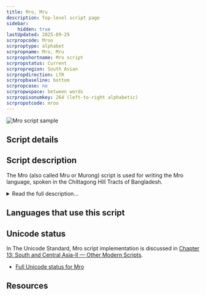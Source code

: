 ```yaml
---
title: Mro, Mru
description: Top-level script page
sidebar:
    hidden: true
lastUpdated: 2025-09-29
scrpropcode: Mroo
scrproptype: alphabet
scrpropname: Mro, Mru
scrpropshortname: Mro script
scrpropstatus: Current
scrpropregion: South Asian
scrpropdirection: LTR
scrpropbaseline: bottom
scrpropcase: no
scrpropwspace: between words
scrpropisonumkey: 264 (left-to-right alphabetic)
scrpropotcode: mroo
---
```



![Mro script sample](../images/mroo-sample.png "Image provided by Tim Brookes.")

## Script details

<ScriptDetails />

## Script description

The Mro (also called Mru or Murong) script is used for writing the Mro language, spoken in the Chittagong Hill Tracts of Bangladesh.

<details>
<summary>Read the full description...</summary>The script was created in the 1980s by a man called Menlay Murang (or Manley Mro), a Mro by descent, as redemption for a catastrophe told in Mro legend. Traditional folklore has it that god Turai wrote down a script and a religion for the Mro people, as for all the other tribes, and gave it to a cow to deliver to them. However, the cow became tired and hungry during the long journey from heaven, and ate the book it was carrying, and the script was forever lost. Every year the Mro sacrifice a representative cow in a festival to commemorate their loss; this festival has become one of their most distinctive rituals. Until the 1980s it was a great source of shame to the Mro people that they did not have a script of their own, and Menlay Murang is held in high esteem for redeeming them from this. 

It is estimated that the literacy rate among the Mro in their own script is greater than 80%. Education in the script is available up to grade 3. Some textbooks claim that Menlay Murang based the script on Roman, Burmese and Chinese characters, although others state that any similarity to other scripts is purely coincidental. Sources agree, however, that the script bears no natural genetic relationship with any existing script.

The Mro script is an alphabet; each character represents one sound, and some sounds are represented by more than one letter. It is written horizontally from left to right with spaces between words. No tone marks or combining characters are used. 

Two letters, _tek_ and _hai_ can be written instead of the respective words [tɛk] 'quote', or words containing [hai], [wai], or [kai]. 

There is a set of digits from 0-9, which combine in the same way as Latin digits to form larger numbers. 

Two punctuation marks are used, called _danda_ and _double danda_. These are visually different from the _danda_ and _double danda_ used in the Brahmic scripts.
</details>

## Languages that use this script

<WsList script='Mroo' wsMax='5' />

## Unicode status

In The Unicode Standard, Mro script implementation is discussed in [Chapter 13: South and Central Asia-II — Other Modern Scripts](https://www.unicode.org/versions/latest/core-spec/chapter-13/#G27701).

- [Full Unicode status for Mro](/scrlang/unicode/mroo-unicode)



## Resources

<ScriptResources detailSummary='seemore' />

